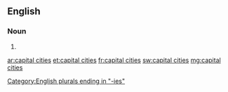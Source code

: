 ==English==

===Noun===
{{head|en|plural}}

# {{plural of|capital city|lang=en}}

[[Category:English plurals ending in "-ies"]]

[[ar:capital cities]]
[[et:capital cities]]
[[fr:capital cities]]
[[sw:capital cities]]
[[mg:capital cities]]